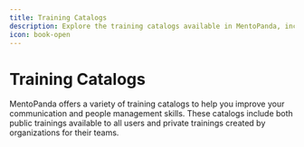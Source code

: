 ```yaml
---
title: Training Catalogs
description: Explore the training catalogs available in MentoPanda, including public and private trainings.
icon: book-open
---
```


# Training Catalogs
MentoPanda offers a variety of training catalogs to help you improve your communication and people management skills. These catalogs include both public trainings available to all users and private trainings created by organizations for their teams.